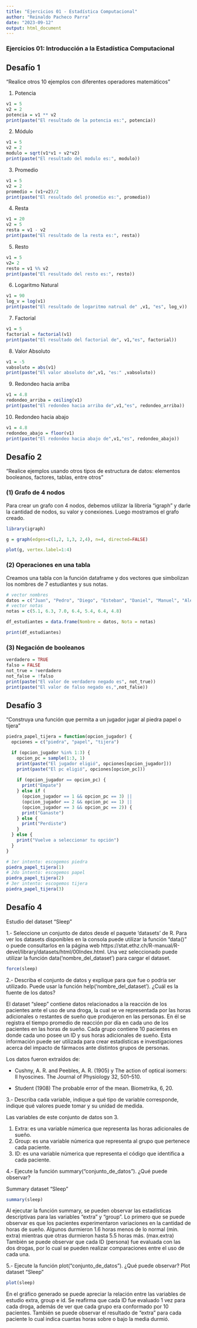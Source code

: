 ```yaml
---
title: "Ejercicios 01 - Estadística Computacional"
author: "Reinaldo Pacheco Parra"
date: "2023-09-12"
output: html_document
---
```


### Ejercicios 01: Introducción a la Estadística Computacional

## Desafío 1
"Realice otros 10 ejemplos con diferentes operadores matemáticos"

(1) Potencia
```r
v1 = 5
v2 = 2
potencia = v1 ** v2
print(paste("El resultado de la potencia es:", potencia))
```
(2) Módulo
```r
v1 = 5
v2 = 2
modulo = sqrt(v1*v1 + v2*v2)
print(paste("El resultado del modulo es:", modulo))
```

(3) Promedio
```r
v1 = 5
v2 = 2
promedio = (v1+v2)/2
print(paste("El resultado del promedio es:", promedio))
```

(4) Resta
```r
v1 = 20
v2 = 5
resta = v1 - v2
print(paste("El resultado de la resta es:", resta))
```

(5) Resto
```r
v1 = 5
v2= 2
resto = v1 %% v2
print(paste("El resultado del resto es:", resto))
```

(6) Logaritmo Natural
```r
v1 = 90
log_v = log(v1)
print(paste("El resultado de logaritmo natrual de" ,v1, "es", log_v))
```

(7) Factorial
```r
v1 = 5
factorial = factorial(v1)
print(paste("El resultado del factorial de", v1,"es", factorial))
```

(8) Valor Absoluto
```r
v1 = -5
vabsoluto = abs(v1)
print(paste("El valor absoluto de",v1, "es:" ,vabsoluto))
```

(9) Redondeo hacia arriba
```r
v1 = 4.8
redondeo_arriba = ceiling(v1)
print(paste("El redondeo hacia arriba de",v1,"es", redondeo_arriba))
```

(10) Redondeo hacia abajo
```r
v1 = 4.8
redondeo_abajo = floor(v1)
print(paste("El redondeo hacia abajo de",v1,"es", redondeo_abajo))
```

## Desafío 2
"Realice ejemplos usando otros tipos de estructura de datos: elementos booleanos, factores, tablas, entre otros"

### (1) Grafo de 4 nodos 
Para crear un grafo con 4 nodos, debemos utilizar la librería "igraph" y darle la cantidad de nodos, su valor y conexiones. Luego mostramos el grafo creado.
```r
library(igraph)

g = graph(edges=c(1,2, 1,3, 2,4), n=4, directed=FALSE)

plot(g, vertex.label=1:4)
```

### (2) Operaciones en una tabla
Creamos una tabla con la función dataframe y dos vectores que simbolizan los nombres de 7 estudiantes y sus notas.
```r
# vector nombres
datos = c("Juan", "Pedro", "Diego", "Esteban", "Daniel", "Manuel", "Alexis")
# vector notas
notas = c(5.1, 6.3, 7.0, 6.4, 5.4, 6.4, 4.8)

df_estudiantes = data.frame(Nombre = datos, Nota = notas)

print(df_estudiantes)
```

### (3) Negación de booleanos
```r
verdadero = TRUE
falso = FALSE
not_true = !verdadero
not_false = !falso
print(paste("El valor de verdadero negado es", not_true))
print(paste("El valor de falso negado es,",not_false))
```

## Desafío 3
"Construya una función que permita a un jugador jugar al piedra papel o tijera"
```r
piedra_papel_tijera = function(opcion_jugador) {
  opciones = c("piedra", "papel", "tijera")

  if (opcion_jugador %in% 1:3) {
    opcion_pc = sample(1:3, 1)
    print(paste("El jugador eligió", opciones[opcion_jugador]))
    print(paste("El pc eligió", opciones[opcion_pc]))
    
    if (opcion_jugador == opcion_pc) {
      print("Empate")
    } else if (
      (opcion_jugador == 1 && opcion_pc == 3) ||
      (opcion_jugador == 2 && opcion_pc == 1) ||
      (opcion_jugador == 3 && opcion_pc == 2)) {
      print("Ganaste")
    } else {
      print("Perdiste")
    }
  } else {
    print("Vuelve a seleccionar tu opción")
  }
}

# 1er intento: escogemos piedra
piedra_papel_tijera(1)
# 2do intento: escogemos papel
piedra_papel_tijera(2)
# 3er intento: escogemos tijera
piedra_papel_tijera(3)
```

## Desafío 4
Estudio del dataset "Sleep"

1.- Seleccione un conjunto de datos desde el paquete ‘datasets’ de R. Para ver los datasets disponibles en la consola puede utilizar la función “data()” o puede consultarlos en la página web https://stat.ethz.ch/R-manual/R-devel/library/datasets/html/00Index.html. Una vez seleccionado puede utilizar la función data(‘nombre_del_dataset’) para cargar el dataset.

```r
force(sleep)
```

2.- Describa el conjunto de datos y explique para que fue o podría ser utilizado. Puede usar la función help(‘nombre_del_dataset’). ¿Cuál es la fuente de los datos?

El dataset "sleep" contiene datos relacionados a la reacción de los pacientes ante el uso de una droga, la cual se ve representada por las horas adicionales o restantes de sueño que produjeron en las personas. En él se registra el tiempo promedio de reacción por día en cada uno de los pacientes en las horas de sueño. Cada grupo contiene 10 pacientes en donde cada uno posee un ID y sus horas adicionales de sueño.
Esta información puede ser utilizada para crear estadísticas e investigaciones acerca del impacto de fármacos ante distintos grupos de personas.

Los datos fueron extraídos de:

- Cushny, A. R. and Peebles, A. R. (1905) y The action of optical isomers: II hyoscines. The Journal of Physiology 32, 501–510.

- Student (1908) The probable error of the mean. Biometrika, 6, 20.

3.- Describa cada variable, indique a qué tipo de variable corresponde, indique qué valores puede tomar y su unidad de medida.

Las variables de este conjunto de datos son 3.

(1) Extra: es una variable númerica que representa las horas adicionales de sueño.
(2) Group: es una variable númerica que representa al grupo que pertenece cada paciente.
(3) ID: es una variable númerica que representa el código que identifica a cada paciente.

4.- Ejecute la función summary(“conjunto_de_datos”). ¿Qué puede observar?

Summary dataset "Sleep"
```r
summary(sleep)
```
Al ejecutar la función summary, se pueden observar las estadísticas descriptivas para las variables "extra" y "group".
Lo primero que se puede observar es que los pacientes experimentaron variaciones en la cantidad de horas de sueño. Algunos durmieron 1.6 horas menos de lo normal (min. extra) mientras que otras durmieron hasta 5.5 horas más. (max.extra)
También se puede observar que cada ID (persona) fue evaluada con las dos drogas, por lo cual se pueden realizar comparaciones entre el uso de cada una.

5.- Ejecute la función plot(“conjunto_de_datos”). ¿Qué puede observar?
Plot dataset "Sleep"
```r
plot(sleep)
```

En el gráfico generado se puede apreciar la relación entre las variables de estudio extra, group e id. Se reafirma que cada ID fue evaluado 1 vez para cada droga, además de ver que cada grupo era conformado por 10 pacientes. También se puede observar el resultado de "extra" para cada paciente lo cual indica cuantas horas sobre o bajo la media durmió.